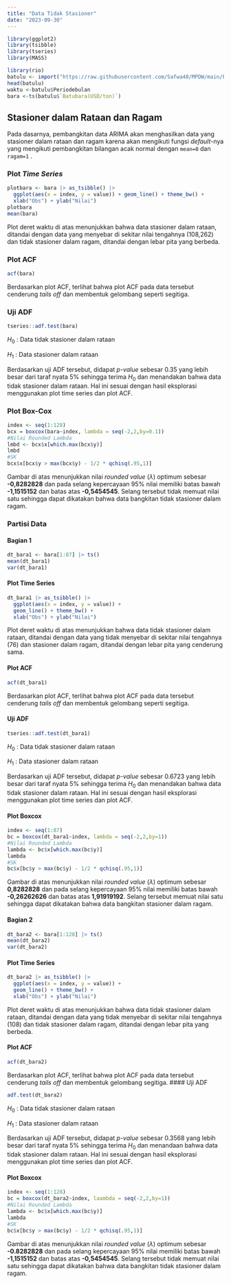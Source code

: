 ```yaml
---
title: "Data Tidak Stasioner"
date: "2023-09-30"
---
```


```r
library(ggplot2)
library(tsibble)
library(tseries)
library(MASS)
```

```r
library(rio)
batulu <- import("https://raw.githubusercontent.com/Safwa40/MPDW/main/Pertemuan%201/Data1.csv")
head(batulu)
waktu <-batulu$Periodebulan
bara <-ts(batulu$`Batubara(USD/ton)`)
```

## Stasioner dalam Rataan dan Ragam

Pada dasarnya, pembangkitan data ARIMA akan menghasilkan data yang stasioner dalam rataan dan ragam karena akan mengikuti fungsi *default*-nya yang mengikuti pembangkitan bilangan acak normal dengan `mean=0` dan `ragam=1` .

### Plot *Time Series*

```r
plotbara <- bara |> as_tsibble() |>
  ggplot(aes(x = index, y = value)) + geom_line() + theme_bw() +
  xlab("Obs") + ylab("Nilai")
plotbara
mean(bara)
```

Plot deret waktu di atas menunjukkan bahwa data stasioner dalam rataan, ditandai dengan data yang menyebar di sekitar nilai tengahnya (108,262) dan tidak stasioner dalam ragam, ditandai dengan lebar pita yang berbeda.

### Plot ACF

```r
acf(bara)
```

Berdasarkan plot ACF, terlihat bahwa plot ACF pada data tersebut cenderung *tails off* dan membentuk gelombang seperti segitiga.

### Uji ADF

```r
tseries::adf.test(bara)
```

$H_0$ : Data tidak stasioner dalam rataan

$H_1$ : Data stasioner dalam rataan

Berdasarkan uji ADF tersebut, didapat *p-value* sebesar 0.35 yang lebih besar dari taraf nyata 5% sehingga terima $H_0$ dan menandakan bahwa data tidak stasioner dalam rataan. Hal ini sesuai dengan hasil eksplorasi menggunakan plot time series dan plot ACF.

### Plot Box-Cox

```r
index <- seq(1:128)
bcx = boxcox(bara~index, lambda = seq(-2,2,by=0.1))
#Nilai Rounded Lambda
lmbd <- bcx$x[which.max(bcx$y)]
lmbd
#SK
bcx$x[bcx$y > max(bcx$y) - 1/2 * qchisq(.95,1)]
```

Gambar di atas menunjukkan nilai *rounded value* ($\lambda$) optimum sebesar **-0,8282828** dan pada selang kepercayaan 95% nilai memiliki batas bawah **-1,1515152** dan batas atas **-0,5454545**. Selang tersebut tidak memuat nilai satu sehingga dapat dikatakan bahwa data bangkitan tidak stasioner dalam ragam.

### Partisi Data

#### Bagian 1

```r
dt_bara1 <- bara[1:87] |> ts()
mean(dt_bara1)
var(dt_bara1)
```

#### Plot Time Series

```r
dt_bara1 |> as_tsibble() |> 
  ggplot(aes(x = index, y = value)) +
  geom_line() + theme_bw() +
  xlab("Obs") + ylab("Nilai")
```

Plot deret waktu di atas menunjukkan bahwa data tidak stasioner dalam rataan, ditandai dengan data yang tidak menyebar di sekitar nilai tengahnya (76) dan stasioner dalam ragam, ditandai dengan lebar pita yang cenderung sama.

#### Plot ACF

```r
acf(dt_bara1)
```

Berdasarkan plot ACF, terlihat bahwa plot ACF pada data tersebut cenderung *tails off* dan membentuk gelombang seperti segitiga.

#### Uji ADF

```r
tseries::adf.test(dt_bara1)
```

$H_0$ : Data tidak stasioner dalam rataan

$H_1$ : Data stasioner dalam rataan

Berdasarkan uji ADF tersebut, didapat *p-value* sebesar 0.6723 yang lebih besar dari taraf nyata 5% sehingga terima $H_0$ dan menandakan bahwa data tidak stasioner dalam rataan. Hal ini sesuai dengan hasil eksplorasi menggunakan plot time series dan plot ACF.

#### Plot Boxcox

```r
index <- seq(1:87)
bc = boxcox(dt_bara1~index, lambda = seq(-2,2,by=1))
#Nilai Rounded Lambda
lambda <- bc$x[which.max(bc$y)]
lambda
#SK
bc$x[bc$y > max(bc$y) - 1/2 * qchisq(.95,1)]
```

Gambar di atas menunjukkan nilai *rounded value* ($\lambda$) optimum sebesar **0,8282828** dan pada selang kepercayaan 95% nilai memiliki batas bawah **-0,26262626** dan batas atas **1,91919192**. Selang tersebut memuat nilai satu sehingga dapat dikatakan bahwa data bangkitan stasioner dalam ragam.

#### Bagian 2

```r
dt_bara2 <- bara[1:128] |> ts()
mean(dt_bara2)
var(dt_bara2)
```

#### Plot Time Series

```r
dt_bara2 |> as_tsibble() |> 
  ggplot(aes(x = index, y = value)) +
  geom_line() + theme_bw() +
  xlab("Obs") + ylab("Nilai")
```

Plot deret waktu di atas menunjukkan bahwa data tidak stasioner dalam rataan, ditandai dengan data yang tidak menyebar di sekitar nilai tengahnya (108) dan tidak stasioner dalam ragam, ditandai dengan lebar pita yang berbeda.

#### Plot ACF

```r
acf(dt_bara2)
```

Berdasarkan plot ACF, terlihat bahwa plot ACF pada data tersebut cenderung *tails off* dan membentuk gelombang segitiga.
#### Uji ADF

```r
adf.test(dt_bara2)
```
$H_0$ : Data tidak stasioner dalam rataan

$H_1$ : Data stasioner dalam rataan

Berdasarkan uji ADF tersebut, didapat *p-value* sebesar 0.3568 yang lebih besar dari taraf nyata 5% sehingga terima $H_0$ dan menandaan bahwa data tidak stasioner dalam rataan. Hal ini sesuai dengan hasil eksplorasi menggunakan plot time series dan plot ACF. 

#### Plot Boxcox

```r
index <- seq(1:128)
bc = boxcox(dt_bara2~index, laambda = seq(-2,2,by=1))
#Nilai Rounded Lambda
lambda <- bc$x[which.max(bc$y)]
lambda
#SK
bc$x[bc$y > max(bc$y) - 1/2 * qchisq(.95,1)]
```
Gambar di atas menunjukkan nilai *rounded value* ($\lambda$) optimum sebesar **-0.8282828** dan pada selang kepercayaan 95% nilai memiliki batas bawah **-1,1515152** dan batas atas **-0,5454545**. Selang tersebut tidak memuat nilai satu sehingga dapat dikatakan bahwa data bangkitan tidak stasioner dalam ragam.
